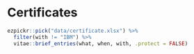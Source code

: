 \newpage

# Certificates

```r
ezpickr::pick("data/certificate.xlsx") %>%
  filter(with != "IBM") %>%
  vitae::brief_entries(what, when, with, .protect = FALSE)
```
